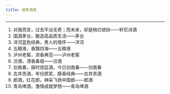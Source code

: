 ---
title: 烟草酒类
---

---

1. 对我而言，过去平淡无奇；而未来，却是绚烂缤纷——轩尼诗酒
2. 国酒茅台，酿造高品质生活——茅台
3. 洋河蓝色经典，男人的情怀——洋河
4. 五粮液，香飘四海——五粮液
5. 泸州老窖，浓香典范——泸州老窖
6. 汾酒，清香鼻祖——汾酒
7. 剑南春，唐时宫廷酒，今日剑南春——剑南春
8. 古井贡酒，年份原浆，醇香经典——古井贡酒
9. 郎酒，红花郎，神采飞扬中国郎——郎酒
10. 青岛啤酒，激情成就梦想——青岛啤酒